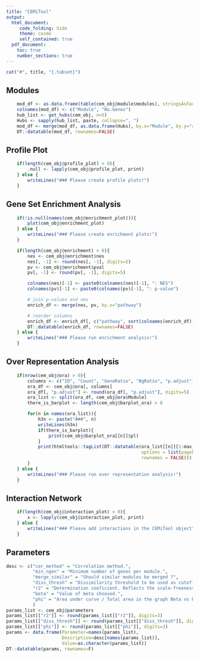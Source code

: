 ```yaml
---
title: "CEMiTool"
output:
  html_document:
     code_folding: hide
     theme: cosmo
     self_contained: true
  pdf_document:
    toc: true
    number_sections: true
---
```


```r

cat("#", title, "{.tabset}")


```

## Modules ##
```r
    mod_df <- as.data.frame(table(cem_obj@module$modules), stringsAsFactors=FALSE)
    colnames(mod_df) <- c("Module", "No.Genes")
    hub_list <- get_hubs(cem_obj, n=5)
    Hubs <- sapply(hub_list, paste, collapse=", ")
    mod_df <- merge(mod_df, as.data.frame(Hubs), by.x="Module", by.y="row.names")
    DT::datatable(mod_df, rownames=FALSE)
```



## Profile Plot
```r
    if(length(cem_obj@profile_plot) > 0){
        .null <- lapply(cem_obj@profile_plot, print)
    } else {
        writeLines("### Please create profile plots!")
    }
```

## Gene Set Enrichment Analysis 
```r
    if(!is.null(names(cem_obj@enrichment_plot))){
        plot(cem_obj@enrichment_plot)
    } else {
        writeLines("### Please create enrichment plots!")
    }
```

```r
    if(length(cem_obj@enrichment) > 0){
        nes <- cem_obj@enrichment$nes
        nes[, -1] <- round(nes[, -1], digits=2)
        pv <- cem_obj@enrichment$pval
        pv[, -1] <- round(pv[, -1], digits=5)

        colnames(nes)[-1] <- paste0(colnames(nes)[-1], ": NES")
        colnames(pv)[-1] <- paste0(colnames(pv)[-1], ": p-value")

        # join p-values and nes
        enrich_df <- merge(nes, pv, by.x="pathway")

        # reorder columns
        enrich_df <- enrich_df[, c("pathway", sort(colnames(enrich_df)[-1]))]
        DT::datatable(enrich_df, rownames=FALSE)
    } else {
        writeLines("### Please run enrichment analysis!")
    }

```

## Over Representation Analysis {.tabset}
```r
    if(nrow(cem_obj@ora) > 0){
        columns <- c("ID", "Count", "GeneRatio", "BgRatio", "p.adjust")
        ora_df <- cem_obj@ora[, columns]
        ora_df[, "p.adjust"] <- round(ora_df[, "p.adjust"], digits=5)
        ora_list <- split(ora_df, cem_obj@ora$Module)
        there_is_barplot <- length(cem_obj@barplot_ora) > 0

        for(n in names(ora_list)){
            h3n <- paste("###", n) 
            writeLines(h3n)
            if(there_is_barplot){
                print(cem_obj@barplot_ora[[n]]$pl)
            }
            print(htmltools::tagList(DT::datatable(ora_list[[n]][1:max_rows_ora, ], 
                                                   options = list(pageLength=5), 
                                                   rownames = FALSE)))
        }
    } else {
        writeLines("### Please run over representation analysis!")
    }
```

## Interaction Network
```r
    if(length(cem_obj@interaction_plot) > 0){
        x <- lapply(cem_obj@interaction_plot, print)
    } else {
        writeLines("### Please add interactions in the CEMiTool object")
    }
```

## Parameters ##
```r
desc <- c("cor_method" = "Correlation method.",
          "min_ngen" = "Minimum number of genes per module.",
          "merge_similar" = "Should similar modules be merged ?",
          "diss_thresh" = "Dissimilarity threshold to be used as cutoff on hierarchical cluster.",
          "r2" = "Determination coeficient. Reflects the scale-freeness of the resultant network.",
          "beta" = "Value of beta choosed.",
          "phi" = "Area under curve / Total area in the graph Beta vs R^2."
          )
params_list <- cem_obj@parameters
params_list[["r2"]] <- round(params_list[["r2"]], digits=3)
params_list[["diss_thresh"]] <- round(params_list[["diss_thresh"]], digits=3)
params_list[["phi"]] <- round(params_list[["phi"]], digits=3)
params <- data.frame(Parameter=names(params_list), 
                     Description=desc[names(params_list)],
                     Value=as.character(params_list))
DT::datatable(params, rownames=F)
```
